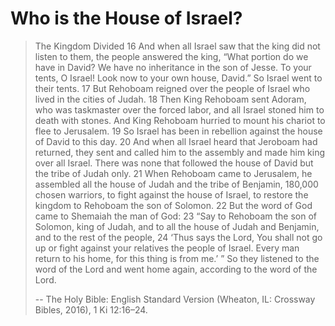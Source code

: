# Who is the House of Israel?

> The Kingdom Divided
> 16 And when all Israel saw that the king did not listen to them, the people answered the king, “What portion do we have in David? We have no inheritance in the son of Jesse. To your tents, O Israel! Look now to your own house, David.” So Israel went to their tents. 17 But Rehoboam reigned over the people of Israel who lived in the cities of Judah. 18 Then King Rehoboam sent Adoram, who was taskmaster over the forced labor, and all Israel stoned him to death with stones. And King Rehoboam hurried to mount his chariot to flee to Jerusalem. 19 So Israel has been in rebellion against the house of David to this day. 20 And when all Israel heard that Jeroboam had returned, they sent and called him to the assembly and made him king over all Israel. There was none that followed the house of David but the tribe of Judah only.
> 21 When Rehoboam came to Jerusalem, he assembled all the house of Judah and the tribe of Benjamin, 180,000 chosen warriors, to fight against the house of Israel, to restore the kingdom to Rehoboam the son of Solomon. 22 But the word of God came to Shemaiah the man of God: 23 “Say to Rehoboam the son of Solomon, king of Judah, and to all the house of Judah and Benjamin, and to the rest of the people, 24 ‘Thus says the Lord, You shall not go up or fight against your relatives the people of Israel. Every man return to his home, for this thing is from me.’ ” So they listened to the word of the Lord and went home again, according to the word of the Lord.
>
> -- The Holy Bible: English Standard Version (Wheaton, IL: Crossway Bibles, 2016), 1 Ki 12:16–24.
